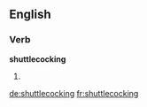 ==English==

===Verb===
'''shuttlecocking'''

# {{present participle of|shuttlecock}}

[[de:shuttlecocking]]
[[fr:shuttlecocking]]